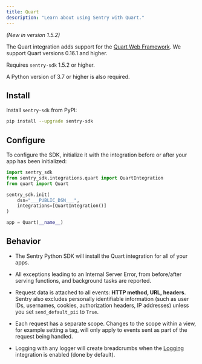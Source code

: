 ```yaml
---
title: Quart
description: "Learn about using Sentry with Quart."
---
```


_(New in version 1.5.2)_

The Quart integration adds support for the [Quart Web Framework](https://gitlab.com/pgjones/quart). We support Quart versions 0.16.1 and higher.

Requires `sentry-sdk` 1.5.2 or higher.

A Python version of 3.7 or higher is also required.

## Install

Install `sentry-sdk` from PyPI:

```bash
pip install --upgrade sentry-sdk
```

## Configure

To configure the SDK, initialize it with the integration before or after your app has been initialized:

```python
import sentry_sdk
from sentry_sdk.integrations.quart import QuartIntegration
from quart import Quart

sentry_sdk.init(
    dsn="___PUBLIC_DSN___",
    integrations=[QuartIntegration()]
)

app = Quart(__name__)
```

## Behavior

- The Sentry Python SDK will install the Quart integration for all of your apps.

- All exceptions leading to an Internal Server Error, from before/after serving functions, and background tasks are reported.

- Request data is attached to all events: **HTTP method, URL, headers**. Sentry also excludes personally identifiable information (such as user IDs, usernames, cookies, authorization headers, IP addresses) unless you set `send_default_pii` to `True`.

- Each request has a separate scope. Changes to the scope within a view, for example setting a tag, will only apply to events sent as part of the request being handled.

- Logging with any logger will create breadcrumbs when the [Logging](/platforms/python/guides/logging/) integration is enabled (done by default).
